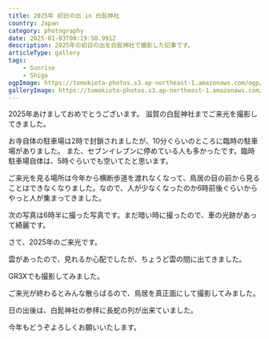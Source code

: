 ```yaml
---
title: 2025年 初日の出 in 白髭神社
country: Japan
category: photography
date: 2025-01-03T00:19:50.991Z
description: 2025年の初日の出を白髭神社で撮影した記事です。
articleType: gallery
tags:
    - Sunrise
    - Shiga
ogpImage: https://tomokiota-photos.s3.ap-northeast-1.amazonaws.com/ogp/happy-new-year-2025.png
galleryImage: https://tomokiota-photos.s3.ap-northeast-1.amazonaws.com/2024/happy-new-year/083A5193-3.jpg
---
```


2025年あけましておめでとうございます。
滋賀の白髭神社までご来光を撮影してきました。

お寺自体の駐車場は2時で封鎖されましたが、10分ぐらいのところに臨時の駐車場がありました。
また、セブンイレブンに停めている人も多かったです。臨時駐車場自体は、5時ぐらいでも空いてたと思います。

ご来光を見る場所は今年から横断歩道を渡れなくなって、鳥居の目の前から見ることはできなくなりました。なので、人が少なくなったのか6時前後ぐらいからやっと人が集まってきました。

次の写真は6時半に撮った写真です。まだ暗い時に撮ったので、車の光跡があって綺麗です。

<BlogImage src="https://tomokiota-photos.s3.ap-northeast-1.amazonaws.com/2024/happy-new-year/ALP05063-2.jpg" width={1000} priority/>

<BlogImage src="https://tomokiota-photos.s3.ap-northeast-1.amazonaws.com/2024/happy-new-year/083A5111.jpg" width={600} priority/>

さて、2025年のご来光です。

<BlogImage src="https://tomokiota-photos.s3.ap-northeast-1.amazonaws.com/2024/happy-new-year/ALP05135-2.jpg" width={1000} />

雲があったので、見れるか心配でしたが、ちょうど雲の間に出てきました。

<BlogImage src="https://tomokiota-photos.s3.ap-northeast-1.amazonaws.com/2024/happy-new-year/083A5193-3.jpg" width={1000} />

GR3Xでも撮影してみました。

<BlogImage src="https://tomokiota-photos.s3.ap-northeast-1.amazonaws.com/2024/happy-new-year/R0000591.jpg" width={1000} />

ご来光が終わるとみんな散らばるので、鳥居を真正面にして撮影してみました。

<BlogImage src="https://tomokiota-photos.s3.ap-northeast-1.amazonaws.com/2024/happy-new-year/ALP05183.jpg" width={500} />

<BlogImage src="https://tomokiota-photos.s3.ap-northeast-1.amazonaws.com/2024/happy-new-year/ALP05178.jpg" width={1000} />

日の出後は、白髭神社の参拝に長蛇の列が出来ていました。

<BlogImage src="https://tomokiota-photos.s3.ap-northeast-1.amazonaws.com/2024/happy-new-year/ALP05197.jpg" width={500} />

<BlogImage src="https://tomokiota-photos.s3.ap-northeast-1.amazonaws.com/2024/happy-new-year/ALP05198.jpg" width={1000} />

今年もどうぞよろしくお願いいたします。
